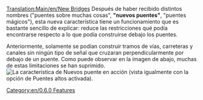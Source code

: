 [[Translation:Main/en/New Bridges]]
Después de haber recibido distintos nombres ("puentes sobre muchas cosas", '''"nuevos puentes"''', "puentes mágicos"), esta nueva característica tiene un funcionamiento que es bastante sencillo de explicar: reduce las restricciones qué podía encontrarse respecto a lo que podía construirse debajo los puentes. 

Anteriormente, solamente se podían construir tramos de vías, carreteras y canales sin ningún tipo de señal que cruzaran perpendicularmente por debajo de un puente. Como puede observar en la imagen de abajo, muchas de estas limitaciones se han suprimido.
[[File:en/Bridges2 833.png|frame|center|La característica de Nuevos puente en acción (vista igualmente con la opción de Puentes altos activada).]]

[[Category:en/0.6.0 Features]]